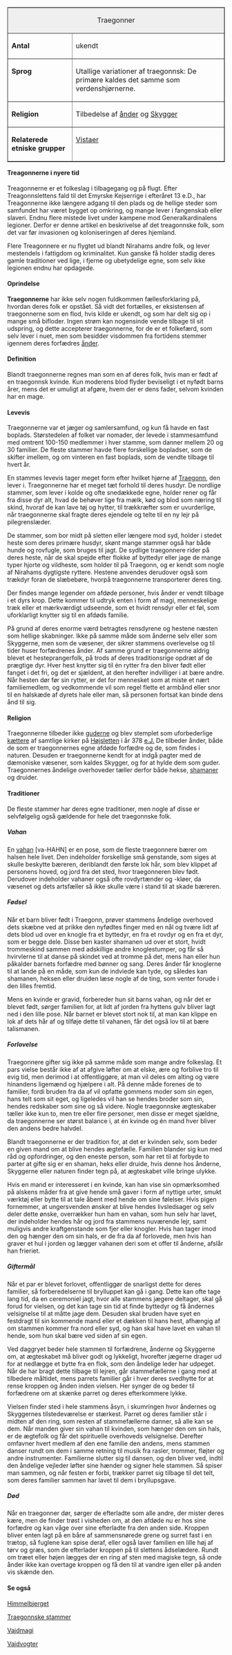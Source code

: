 {{title:Traegonner}}
{{author:Jesper Kristiansen}}
{{timestamp:2011-12-17T12:52:02Z}}
{{copyright:Traegonner}}
<table border=1 cellpadding=2 cellspacing=0 align=right style="margin-left:1em">
<tr valign=top><td style="background:#efefef;" colspan=2 align=center>Traegonner
<tr valign=top><td>''' Antal'''<td>ukendt
<tr valign=top><td>''' Sprog'''<td>Utallige variationer af traegonnsk: De primære kaldes det samme som verdenshjørnerne.
<tr valign=top><td>''' Religion'''<td>Tilbedelse af [[ånd|ånder]] og [[Skygge|Skygger]]
<tr valign=top><td>'''Relaterede etniske grupper'''<td>[[Vista|Vistaer]]
</table>

====Treagonnerne i nyere tid====
Treagonnerne er et folkeslag i tilbagegang og på flugt. Efter Treagonnslettens fald til det Emyrske Kejserrige i efteråret 13 e.D., har Treagonnerne ikke længere adgang til den plads og de hellige steder som samfundet har været bygget op omkring, og mange lever i fangenskab eller slaveri. Endnu flere mistede livet under kampene mod Generalkardinalens legioner. 
Derfor er denne artikel en beskrivelse af det treagonnske folk, som det var før invasionen og koloniseringen af deres hjemland.

Flere Treagonnere er nu flygtet ud blandt Nirahams andre folk, og lever mestendels i fattigdom og kriminalitet. Kun ganske få holder stadig deres gamle traditioner ved lige, i  fjerne og ubetydelige egne, som selv ikke legionen endnu har opdagede.

====Oprindelse====
'''Traegonnerne''' har ikke selv nogen fuldkommen fællesforklaring på, hvordan deres folk er opstået. Så vidt det fortælles, er eksistensen af traegonnerne som en flod, hvis kilde er ukendt, og som har delt sig op i mange små bifloder. Ingen strøm kan nogensinde vende tilbage til sit udspring, og dette accepterer traegonnerne, for de er et folkefærd, som selv lever i nuet, men som besidder visdommen fra fortidens stemmer igennem deres forfædres [[ånd|ånder]].

====Definition====
Blandt traegonnerne regnes man som en af deres folk, hvis man er født af en traegonnsk kvinde. Kun moderens blod flyder beviseligt i et nyfødt barns årer, mens det er umuligt at afgøre, hvem der er dens fader, selvom kvinden har en mage.

====Levevis====
Traegonnerne var et jæger og samlersamfund, og kun få havde en fast boplads. Størstedelen af folket var nomader, der levede i stammesamfund med omtrent 100-150 medlemmer i hver stamme, som danner mellem 20 og 30 familier. De fleste stammer havde flere forskellige bopladser, som de skifter imellem, og om vinteren en fast boplads, som de vendte tilbage til hvert år.


En stammes levevis tager meget form efter hvilket hjørne af [[Traegonn Sletten|Traegonn]], den lever i. Traegonnerne har et meget tæt forhold til deres husdyr. De nordlige stammer, som lever i kolde og ofte snedækkede egne, holder rener og får fra disse dyr alt, hvad de behøver lige fra mælk, kød og blod som næring til skind, hvoraf de kan lave tøj og hytter, til trækkræfter som er uvurderlige, når traegonnerne skal fragte deres ejendele og telte til en ny lejr på pilegrenslæder.

De stammer, som bor midt på sletten eller længere mod syd, holder i stedet heste som deres primære husdyr, skønt mange stammer også har både hunde og rovfugle, som bruges til jagt. De sydlige traegonnere rider på deres heste, når de skal spejde efter flokke af byttedyr eller jage de mange typer hjorte og vildheste, som holder til på Traegonn, og er kendt som nogle af Nirahams dygtigste ryttere. Hestene anvendes derudover også som trækdyr foran de slæbebøre, hvorpå traegonnerne transporterer deres ting.

Der findes mange legender om afdøde personer, hvis ånder er vendt tilbage i et dyrs krop. Dette kommer til udtryk enten i form af magi, menneskelige træk eller et mærkværdigt udseende, som et hvidt rensdyr eller et føl, som uforklarligt knytter sig til en afdøds familie.

På grund af deres enorme værd betragtes rensdyrene og hestene næsten som hellige skabninger. Ikke på samme måde som ånderne selv eller som Skyggerne, men som de væsener, der sikrer stammens overlevelse og til tider huser forfædrenes ånder. Af samme grund er traegonnerne aldrig blevet et hesteprangerfolk, på trods af deres traditionsrige opdræt af de prægtige dyr. Hver hest knytter sig til én rytter fra den bliver født eller fanget i det fri, og det er sjældent, at den herefter indvilliger i at bære andre. Når hesten dør før sin rytter, er det for mennesket som at miste et nært familiemedlem, og vedkommende vil som regel flette et armbånd eller snor til en halskæde af dyrets hale eller man, så personen fortsat kan binde dens ånd til sig.

====Religion====
Traegonnerne tilbeder ikke [[guderne]] og blev stemplet som uforbederlige [[kætter|kættere]] af samtlige kirker på [[Højsletten]] i år 378 [[e.J.]] De tilbeder ånder, både de som er traegonnernes egne afdøde forfædre og de, som findes i naturen. Desuden er traegonnerne kendt for at indgå pagter med de dæmoniske væsener, som kaldes Skygger, og for at hylde dem som guder. Traegonnernes åndelige overhoveder tæller derfor både hekse, [[shaman|shamaner]] og druider.

====Traditioner====
De fleste stammer har deres egne traditioner, men nogle af disse er selvfølgelig også gældende for hele det traegonnske folk.

====='''Vahan'''=====
En [[vahan]] [va-HAHN] er en pose, som de fleste traegonnere bærer om halsen hele livet. Den indeholder forskellige små genstande, som siges at skulle beskytte bæreren, deriblandt den første lok hår, som blev klippet af personens hoved, og jord fra det sted, hvor traegonneren blev født. Derudover indeholder vahaner også ofte rovdyrtænder og -kløer, da væsenet og dets artsfæller så ikke skulle være i stand til at skade bæreren.

====='''Fødsel'''=====
Når et barn bliver født i Traegonn, prøver stammens åndelige overhoved dets skæbne ved at prikke den nyfødtes finger med en nål og tvære lidt af dets blod ud over en knogle fra et byttedyr, en fra et rovdyr og en fra et dyr, som er begge dele. Disse ben kaster shamanen ud over et stort, hvidt trommeskind sammen med adskillige andre knoglestumper, og får så hvirvlerne til at danse på skindet ved at tromme på det, mens han eller hun påkalder barnets forfædre med bønner og sang. Deres ånder får knoglerne til at lande på en måde, som kun de indviede kan tyde, og således kan shamanen, heksen eller druiden læse nogle af de ting, som venter forude i den lilles fremtid.

Mens en kvinde er gravid, forbereder hun sit barns vahan, og når det er blevet født, sørger familien for, at lidt af jorden fra hyttens gulv bliver lagt ned i den lille pose. Når barnet er blevet stort nok til, at man kan klippe en lok af dets hår af og tilføje dette til vahanen, får det også lov til at bære talismanen.

====='''Forlovelse'''=====
Traegonnere gifter sig ikke på samme måde som mange andre folkeslag. Et pars vielse består ikke af at afgive løfter om at elske, ære og forblive tro til evig tid, men derimod i at offentliggøre, at man vil deles om alting og være hinandens ligemænd og hjælpere i alt. På denne måde forenes de to familier, fordi bruden fra da af vil opfatte gommens moder som sin egen, hans telt som sit eget, og ligeledes vil han se hendes broder som sin, hendes redskaber som sine og så videre. Nogle traegonnske ægteskaber tæller ikke kun to, men tre eller fire personer, men disse er meget sjældne, da traegonnerne ser størst balance i, at én kvinde og én mand hver bliver den andens bedre halvdel.

Blandt traegonnerne er der tradition for, at det er kvinden selv, som beder en given mand om at blive hendes ægtefælle. Familien blander sig kun med råd og opfordringer, og den eneste person, som har ret til at forbyde to parter at gifte sig er en shaman, heks eller druide, hvis denne hos ånderne, Skyggerne eller naturen finder tegn på, at ægteskabet ville bringe ulykke.

Hvis en mand er interesseret i en kvinde, kan han vise sin opmærksomhed på alskens måder fra at give hende små gaver i form af nyttige urter, smukt værktøj eller bytte til at tale åbent med hende om sine følelser. Hvis pigen fornemmer, at ungersvenden ønsker at blive hendes livsledsager og selv deler dette ønske, overrækker hun ham en vahan, som hun selv har lavet, der indeholder hendes hår og jord fra stammens nuværende lejr, samt muligvis andre kraftgenstande som fjer eller knogler. Hvis han tager imod den og hænger den om sin hals, er de fra da af forlovede, men hvis han graver et hul i jorden og lægger vahanen deri som et offer til ånderne, afslår han frieriet.

====='''Giftermål'''=====
Når et par er blevet forlovet, offentliggør de snarligst dette for deres familier, så forberedelserne til brylluppet kan gå i gang. Dette kan ofte tage lang tid, da en ceremoniel jagt, hvor alle stammens jægere deltager, skal gå forud for vielsen, og det kan tage sin tid at finde byttedyr og få åndernes velsignelse til at måtte jage dem. Desuden skal bruden have syet en festdragt til sin kommende mand eller et dækken til hans hest, afhængig af om stammen kommer fra nord eller syd, og han skal have lavet en vahan til hende, som hun skal bære ved siden af sin egen.

Ved daggryet beder hele stammen til forfædrene, ånderne og Skyggerne om, at ægteskabet må bliver godt og lykkeligt, hvorefter jægerne drager ud for at nedlægge et bytte fra en flok, som den åndelige leder har udpeget. Når de har bragt dette tilbage til lejren, går stammefællerne i gang med at tilbedere måltidet, mens parrets familier går i hver deres svedhytte for at rense kroppen og ånden inden vielsen. Her synger de og beder til forfædrene om at skænke parret og deres efterkommere lykke.

Vielsen finder sted i hele stammens åsyn, i skumringen hvor åndernes og Skyggernes tilstedeværelse er stærkest. Parret og deres familier står i midten af den ring, som resten af stammefællerne danner, så alle kan se dem. Når manden giver sin vahan til kvinden, som hænger den om sin hals, er de ægtefolk og får det spirituelle overhoveds velsignelse. Derefter omfavner hvert medlem af den ene familie den andens, mens stammen danser rundt om dem i samme retning til musik fra rasler, trommer, fløjter og andre instrumenter. Familierne slutter sig til dansen, og den bliver ved, indtil den åndelige vejleder løfter sine hænder og signer hele stammen. Så spiser man sammen, og når festen er forbi, trækker parret sig tilbage til det telt, som deres familier sammen har lavet til dem i bryllupsgave.

====='''Død'''=====
Når en traegonner dør, sørger de efterladte som alle andre, der mister deres kære, men de finder trøst i visheden om, at den afdøde nu er hos sine forfædre og kan våge over sine efterladte fra den anden side. Kroppen bliver enten lagt på en båre af sammensnørede grene og surret fast i en trætop, så fuglene kan spise deraf, eller også laver familien en lille høj af tørv og græs, som de efterlader kroppen på til slettens ådselædere. Rundt om træet eller højen lægges der en ring af sten med magiske tegn, så onde ånder ikke kan overtage kroppen og få den til at vandre igen eller på anden vis skænde den.

====Se også====
[[Himmelbjerget]]

[[Traegonnske stammer]]

[[Vajdmagi]]

[[Vajdvogter]]